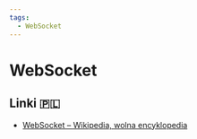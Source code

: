 ```yaml
---
tags:
  - WebSocket
---
```


# WebSocket

## Linki 🇵🇱

- [WebSocket – Wikipedia, wolna encyklopedia](https://pl.wikipedia.org/wiki/WebSocket)
